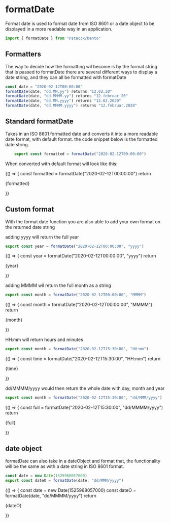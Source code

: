 
<Meta title="Formatting|Date/formatDate" component={formatDate}/>

# formatDate
Format date is used to format date from ISO 8601 or a date object to be displayed in a more readable way in an application.


```javascript
import { formatDate } from "@staccx/bento"
```

## Formatters 
The way to decide how the formatting wil become is by the format string that is passed to formatDate
there are several different ways to display a date string, and they can all be formatted with formatDate
```javascript
const date = "2020-02-12T00:00:00"
formatDate(date, "dd.MM.yy") returns "12.02.20"
formatDate(date, "dd.MMMM.yy") returns "12.februar.20"
formatDate(date, "dd.MM.yyyy") returns "12.02.2020"
formatDate(date, "dd.MMMM.yyyy") returns "12.februar.2020"
```



## Standard formatDate
Takes in an ISO 8601 formatted date and converts it into a more readable date format, with default format.
the code snippet below is the formatted date string.

```javascript
    export const formatted = formatDate("2020-02-12T00:00:00")
```

When converted with default format will look like this:

  <Preview>
  <Story name="Standard">
   {() => {
    const formatted = formatDate("2020-02-12T00:00:00")
    return <p>{formatted}</p>
   }}
  </Story>
  </Preview>
  


## Custom format

With the format date function you are also able to add your own format on the returned date string

adding yyyy will return the full year
```javascript
export const year = formatDate("2020-02-12T00:00:00", "yyyy")
```


  <Preview>
  <Story name="custom Format">
   {() => {
    const year = formatDate("2020-02-12T00:00:00", "yyyy")
    return <p>{year}</p>
   }}
  </Story>
  </Preview>


adding MMMM wil return the full month as a string
```javascript
export const month = formatDate("2020-02-12T00:00:00", "MMMM")
```


  <Preview>
  <Story name="Month">
   {() => {
    const month = formatDate("2020-02-12T00:00:00", "MMMM")
    return <p>{month}</p>
   }}
  </Story>
  </Preview>
  


HH:mm will return hours and minutes

```javascript
export const month = formatDate("2020-02-12T15:30:00", "HH:mm")
```

  <Preview>
  <Story name="Hour">
   {() => {
    const time = formatDate("2020-02-12T15:30:00", "HH:mm")
    return <p>{time}</p>
   }}
  </Story>
  </Preview>
  


dd/MMMM/yyyy would then return the whole date with day, month and year
```javascript
export const month = formatDate("2020-02-12T15:30:00", "dd/MMM/yyyy")
```

  <Preview>
  <Story name="Full date">
   {() => {
    const full = formatDate("2020-02-12T15:30:00", "dd/MMMM/yyyy")
    return <p>{full}</p>
   }}
  </Story>
  </Preview> 
  

## date object
formatDate can also take in a dateObject and format that, the functionality will be the same as with 
a date string in ISO 8601 format.

```javascript
const date = new Date(1525968057000)
export const dateO = formatDate(date, "dd/MMM/yyyy")
```

  <Preview>
  <Story name="Date object">
   {() => {
    const date = new Date(1525968057000)
    const dateO = formatDate(date, "dd/MMMM/yyyy")
    return <p>{dateO}</p>
   }}
  </Story>
  </Preview>   
  
